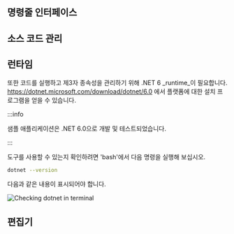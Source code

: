
## 명령줄 인터페이스

<CliSetup />

## 소스 코드 관리

<GitSetup />

## 런타임

또한 코드를 실행하고 제3자 종속성을 관리하기 위해 .NET 6 _runtime_이 필요합니다.
https://dotnet.microsoft.com/download/dotnet/6.0 에서 플랫폼에 대한 설치 프로그램을 얻을 수 있습니다.



:::info

샘플 애플리케이션은 .NET 6.0으로 개발 및 테스트되었습니다.


:::



도구를 사용할 수 있는지 확인하려면 'bash'에서 다음 명령을 실행해 보십시오.

```bash
dotnet --version
```

다음과 같은 내용이 표시되어야 합니다.

![Checking dotnet in terminal](dotnet.webp)

## 편집기

<VSCodeSetup />
